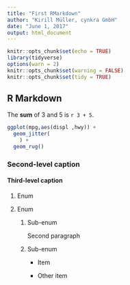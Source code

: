 ```yaml
---
title: "First RMarkdown"
author: "Kirill Müller, cynkra GmbH"
date: "June 1, 2017"
output: html_document
---
```


```r
knitr::opts_chunk$set(echo = TRUE)
library(tidyverse)
options(warn = 2)
knitr::opts_chunk$set(warning = FALSE)
knitr::opts_chunk$set(tidy = TRUE)
```

## R Markdown

The **sum** of 3 and 5 is `r 3 + 5`.

```r
ggplot(mpg,aes(displ ,hwy)) +
  geom_jitter(
    ) +
  geom_rug()
```

### Second-level caption

#### Third-level caption

1. Enum

1. Enum

    1. Sub-enum
    
        Second paragraph
    
    1. Sub-enum
        - Item

        - Other item
